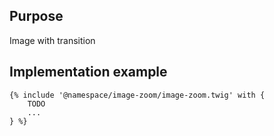 ## Purpose

Image with transition

## Implementation example
```
{% include '@namespace/image-zoom/image-zoom.twig' with {
	TODO
	...
} %}
```